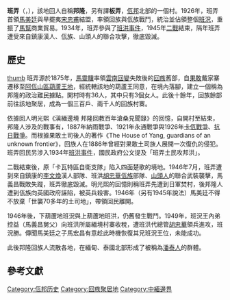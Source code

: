 {{CSS image crop
|Image         = 亚新地学社1939年《云南省明细地图》-葫芦王地.jpg
|bSize         = 1140
|cWidth        = 320
|cHeight       = 250
|oTop          = 350
|oLeft         = 240
|Location      = right
|Description   = 班弄於葫芦王地的位置
|Link          = 
|Alt           = 亚新地学社1939年《云南省明细地图》-葫芦王地局部
|Page          = 
|magnify-link  = 
}}
'''班弄'''（{{lang-ar|بانلونغ}}，{{lang-my|ပန်လုံ|links=no}}），該地回人自稱'''邦隆'''，另有譯'''板弄'''，[[佤邦|佤邦]]北部的一個村。1926年，班弄首領[[馬美廷|馬美廷]]與旱擺夷[[宋忠甫|宋忠甫]]結盟，率領回族與佤族戰鬥，統治並佔領整個[[班況_(佤山)|班況]]，重振了[[馬幫|馬幫]]商業貿易。1934年，班弄參與了[[班洪事件|班洪事件]]，1945年[[二次世界大戰|二戰]]結束，隔年班弄遭受來自鎮康漢人、佤族、山頭人的聯合攻擊，徹底毀滅。

==歷史==
[[檔案:班弄土民攻邦洪.png|thumb]]
班弄源於1875年，[[馬靈驥|馬靈驥]]率領[[雲南回變|雲南回變]]失敗後的[[回族|回族]]舊部，自[[果敢|果敢]]戴家寨遷移至[[阿佤山區|阿佤山區]][[葫蘆王地|葫蘆王地]]，經統轄該地的葫蘆王同意，在境內落腳，建立一個稱為邦隆的政治難民據點。開村時有36人，其中只有3個女人。此後十餘年，回族餘部前往該地聚居，成為一個三百戶、兩千人的回族村寨。{{R|姚繼德}}{{R|王柳蘭|p=63}}

依據回人明光熙《滇緬邊境 邦隆回教百年滄桑見聞錄》的回憶，自開村至結束，邦隆人涉及的戰事有，1887年納雨戰爭、1921年永通戰爭{{R|:5|p=299}}與1926年[[卡佤戰爭|卡佤戰爭]]{{R|:5|p=300}}、[[沧源抗日斗争|抗日戰爭]]{{R|:5|p=304}}。{{R|王柳蘭|p=66}}而根據果敢土司後人的著作《The House of Yang, guardians of an unknown frontier》，回族人在1886年曾經對果敢土司族人展開一次復仇的侵犯。{{R|Yang}}班弄回民另涉入1934年[[班洪事件|班洪事件]]，{{R|:3|p=23}}國民政府公文提及「班弄土民攻邦洪」。{{R|:4}}

二戰結束後，原「卡瓦特區自衛支隊」{{R|:6}}陷入四面楚歌的境地{{R|王柳蘭|p=70}}。1946年7月，班弄遭到來自鎮康的[[李文煥|李文煥]]{{R|:6}}漢人部隊、班洪[[胡忠華|胡忠華]]{{R|:6}}[[佤族|佤族]]部隊、[[景頗族|山頭人]]的聯合武裝襲擊，馬義昌戰敗失蹤{{R|:6}}，班弄徹底毀滅{{R|姚繼德|p=4}}。明光熙的回憶則稱班弄先遭到日軍焚村{{R|:5|p=304}}，後邦隆人遭到佤族向英國政府誣陷，被英兵殺害。{{R|:5|p=305}}1946年（另有1945年說法）馬美廷不得不放棄「世襲70多年的土司地」，帶領回民離開。{{R|:5|p=305}}

1946年後，下葫蘆地班況與上葫蘆地班洪，仍舊發生戰鬥。1949年，班況王內弟控益（馬義昌舅父）向班洪所屬緬境村寨收稅，遭班洪代總管[[胡忠華|胡忠華]]領兵進攻，班況勝。傳聞馬美廷之子馬宏昌有意趁此時機恢復其兄班況王位，未能成功。{{R|:7|p=27}}

此後邦隆回族人流散各地，在緬甸、泰國北部形成了被稱為[[潘泰人|潘泰人]]的群體。{{R|姚繼德|p=4}}{{R|:1|p=7}}{{efn|[[回回|回回]]信仰伊斯蘭教[[哈納菲法學派|哈納菲法學派]]}}

==參考文獻==
{{notelist}}
{{reflist|refs=
<ref name="姚繼德">{{cite journal|author=姚繼德|title=〈雲南回族移居緬甸小考〉|journal=《西南边疆民族研究》|publisher=云南大学出版社|date=2003|url=https://www.sinoss.net/qikan/uploadfile/2010/1130/1543.pdf|access-date=2020-06-16|archive-date=2011-08-12|archive-url=https://web.archive.org/web/20110812231910/http://www.sinoss.net/qikan/uploadfile/2010/1130/1543.pdf|dead-url=no}}</ref>
<ref name=":1">{{cite thesis|author=于嘉明|title=《在台泰緬雲南籍穆斯林的族群認同》|degree=國立政治大學民族學系碩士|url=http://handle.ncl.edu.tw/11296/ndltd/75440339718224515580|date=2009}}</ref>
<ref name="王柳蘭">{{cite journal|author=王柳蘭|title=《小さき民の越境の歴史を発掘する ビルマに住む雲南系ムスリム・パンロン人のローカルヒストリーと民族間関係》|journal=CIAS Discussion Paper|url=https://edit.cseas.kyoto-u.ac.jp/wp-content/uploads/2017/02/ciasdp66.pdf|date=2016-03|access-date=2020-06-20|archive-date=2020-06-20|archive-url=https://web.archive.org/web/20200620213723/https://edit.cseas.kyoto-u.ac.jp/wp-content/uploads/2017/02/ciasdp66.pdf|dead-url=no}}</ref>
<ref name="Yang">{{cite book|author=Jackie Yang Li|date=1997|title=《The House of Yang, guardians of an unknown frontier》|location=雪梨|oclc= 645797244}}</ref>
<ref name=":3">{{cite book|author=方國瑜|title=《滇西邊區考察記》|date=1943}}</ref>
<ref name=":4">{{cite book|author=|title=《外交部檔案》，《滇緬南段界務雜卷》，「嗣准行政院秘書處抄送雲南省政府江之兩電陳報」|date=1934-03}}</ref>
<ref name=":5">{{cite conference|author=明光熙、姚繼德|title=《〈滇緬邊境 邦隆回教百年滄桑見聞錄〉校注》|date=2003|conference=第十四次全国回族学研讨会|work=《第十四次全国回族学研讨会论文汇编》}}</ref>
<ref name=":6">{{cite book|author=|title=《外交部檔案》，《滇緬南段界務─雜文》，〈邊情彙報〉|url=}}</ref>
<ref name=":7">{{cite book|author=|title=《外交部檔案》，《滇緬南段未定界班洪總管與班況王子衝突》|url=}}</ref>

}}


[[Category:佤邦历史|Category:佤邦历史]]
[[Category:回族聚居地|Category:回族聚居地]]
[[Category:中緬邊界|Category:中緬邊界]]